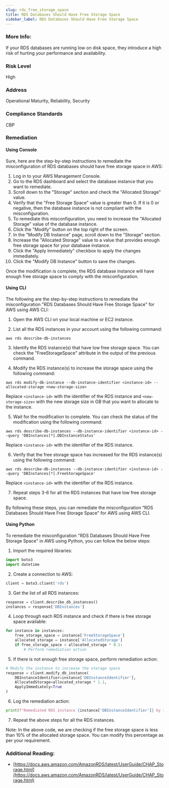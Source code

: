 ```yaml
---
slug: rds_free_storage_space
title: RDS Databases Should Have Free Storage Space
sidebar_label: RDS Databases Should Have Free Storage Space
---
```


### More Info:

If your RDS databases are running low on disk space, they introduce a high risk of hurting your performance and availability.

### Risk Level

High

### Address

Operational Maturity, Reliability, Security

### Compliance Standards

CBP

### Remediation

#### Using Console

Sure, here are the step-by-step instructions to remediate the misconfiguration of RDS databases should have free storage space in AWS:

1. Log in to your AWS Management Console.
2. Go to the RDS dashboard and select the database instance that you want to remediate.
3. Scroll down to the "Storage" section and check the "Allocated Storage" value.
4. Verify that the "Free Storage Space" value is greater than 0. If it is 0 or negative, then the database instance is not compliant with the misconfiguration.
5. To remediate this misconfiguration, you need to increase the "Allocated Storage" value of the database instance.
6. Click the "Modify" button on the top right of the screen.
7. In the "Modify DB Instance" page, scroll down to the "Storage" section.
8. Increase the "Allocated Storage" value to a value that provides enough free storage space for your database instance.
9. Click the "Apply Immediately" checkbox to apply the changes immediately.
10. Click the "Modify DB Instance" button to save the changes.

Once the modification is complete, the RDS database instance will have enough free storage space to comply with the misconfiguration.

#### Using CLI

The following are the step-by-step instructions to remediate the misconfiguration "RDS Databases Should Have Free Storage Space" for AWS using AWS CLI:

1. Open the AWS CLI on your local machine or EC2 instance.

2. List all the RDS instances in your account using the following command:
```
aws rds describe-db-instances
```

3. Identify the RDS instance(s) that have low free storage space. You can check the "FreeStorageSpace" attribute in the output of the previous command.

4. Modify the RDS instance(s) to increase the storage space using the following command:
```
aws rds modify-db-instance --db-instance-identifier <instance-id> --allocated-storage <new-storage-size>
```
Replace `<instance-id>` with the identifier of the RDS instance and `<new-storage-size>` with the new storage size in GB that you want to allocate to the instance.

5. Wait for the modification to complete. You can check the status of the modification using the following command:
```
aws rds describe-db-instances --db-instance-identifier <instance-id> --query 'DBInstances[*].DBInstanceStatus'
```
Replace `<instance-id>` with the identifier of the RDS instance.

6. Verify that the free storage space has increased for the RDS instance(s) using the following command:
```
aws rds describe-db-instances --db-instance-identifier <instance-id> --query 'DBInstances[*].FreeStorageSpace'
```
Replace `<instance-id>` with the identifier of the RDS instance.

7. Repeat steps 3-6 for all the RDS instances that have low free storage space.

By following these steps, you can remediate the misconfiguration "RDS Databases Should Have Free Storage Space" for AWS using AWS CLI.

#### Using Python

To remediate the misconfiguration "RDS Databases Should Have Free Storage Space" in AWS using Python, you can follow the below steps:

1. Import the required libraries:

```python
import boto3
import datetime
```

2. Create a connection to AWS:

```python
client = boto3.client('rds')
```

3. Get the list of all RDS instances:

```python
response = client.describe_db_instances()
instances = response['DBInstances']
```

4. Loop through each RDS instance and check if there is free storage space available:

```python
for instance in instances:
    free_storage_space = instance['FreeStorageSpace']
    allocated_storage = instance['AllocatedStorage']
    if free_storage_space < allocated_storage * 0.1:
        # Perform remediation action
```

5. If there is not enough free storage space, perform remediation action:

```python
# Modify the instance to increase the storage space
response = client.modify_db_instance(
    DBInstanceIdentifier=instance['DBInstanceIdentifier'],
    AllocatedStorage=allocated_storage * 1.1,
    ApplyImmediately=True
)
```

6. Log the remediation action:

```python
print(f"Remediated RDS instance {instance['DBInstanceIdentifier']} by increasing storage space from {allocated_storage}GB to {allocated_storage * 1.1}GB on {datetime.datetime.now()}")
```

7. Repeat the above steps for all the RDS instances.

Note: In the above code, we are checking if the free storage space is less than 10% of the allocated storage space. You can modify this percentage as per your requirement.

### Additional Reading:

- [https://docs.aws.amazon.com/AmazonRDS/latest/UserGuide/CHAP_Storage.html](https://docs.aws.amazon.com/AmazonRDS/latest/UserGuide/CHAP_Storage.html) 

